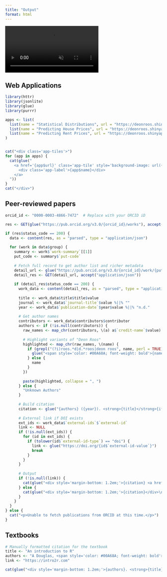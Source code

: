 ```yaml
---
title: "Output"
format: html
---
```


<!-- Video Background -->
<video autoplay muted loop playsinline id="bg-video">
  <source src="media/mu_wave.mp4" type="video/mp4">
</video>

## Web Applications

```r
library(httr)
library(jsonlite)
library(glue)
library(purrr)

apps <- list(
  list(name = "Statistical Distributions", url = "https://deonroos.shinyapps.io/Distributions/", image = "media/distributions.png"),
  list(name = "Predicting House Prices", url = "https://deonroos.shinyapps.io/Aberdeen_House_Prices/", image = "media/house_price.png"),
  list(name = "Predicting Rent Prices", url = "https://deonroos.shinyapps.io/BI3010_Rent/", image = "media/rent.png")
)


cat("<div class='app-tiles'>")
for (app in apps) {
  cat(glue("
    <a href='{app$url}' class='app-tile' style='background-image: url({app$image});' target='_blank'>
      <div class='app-label'>{app$name}</div>
    </a>
  "))
}
cat("</div>")
```

## Peer-reviewed papers

```r
orcid_id <- "0000-0003-4866-7472"  # Replace with your ORCID iD

res <- GET(glue("https://pub.orcid.org/v3.0/{orcid_id}/works"), accept("application/json"))

if (res$status_code == 200) {
  data <- content(res, as = "parsed", type = "application/json")
  
  for (work in data$group) {
    summary <- work$`work-summary`[[1]]
    put_code <- summary$`put-code`
    
    # Fetch full record to get author list and richer metadata
    detail_url <- glue("https://pub.orcid.org/v3.0/{orcid_id}/work/{put_code}")
    detail_res <- GET(detail_url, accept("application/json"))
    
    if (detail_res$status_code == 200) {
      work_data <- content(detail_res, as = "parsed", type = "application/json")
      
      title <- work_data$title$title$value
      journal <- work_data$`journal-title`$value %||% ""
      year <- work_data$`publication-date`$year$value %||% "n.d."
      
      # Get author names
      contributors <- work_data$contributors$contributor
      authors <- if (!is.null(contributors)) {
        raw_names <- map_chr(contributors, \(a) a$`credit-name`$value)
        
        # Highlight variants of "Deon Roos"
        highlighted <- map_chr(raw_names, \(name) {
          if (grepl("(?i)roos.*d|d.*roos|deon roos", name, perl = TRUE)) {
            glue("<span style='color: #00A68A; font-weight: bold'>{name}</span>")
          } else {
            name
          }
        })
        
        paste(highlighted, collapse = ", ")
      } else {
        "Unknown Authors"
      }
      
      # Build citation
      citation <- glue("{authors} ({year}). <strong>{title}</strong>{if (journal != '') glue(', <em>{journal}</em>')}.")
      
      # External link if DOI exists
      ext_ids <- work_data$`external-ids`$`external-id`
      link <- NULL
      if (!is.null(ext_ids)) {
        for (id in ext_ids) {
          if (tolower(id$`external-id-type`) == "doi") {
            link <- glue("https://doi.org/{id$`external-id-value`}")
            break
          }
        }
      }
      
      # Output
      if (!is.null(link)) {
        cat(glue("<div style='margin-bottom: 1.2em;'>{citation} <a href='{link}' target='_blank'>📄</a></div>\n"))
      } else {
        cat(glue("<div style='margin-bottom: 1.2em;'>{citation}</div>\n"))
      }
    }
  }
} else {
  cat("<p>Unable to fetch publications from ORCID at this time.</p>")
}
```

## Textbooks

```r
# Manually formatted citation for the textbook
title <- "An introduction to R"
authors <- "A Douglas, <span style='color: #00A68A; font-weight: bold'>D Roos</span>, F Mancini, A Couto, D Lusseau"
link <- "https://intro2r.com"

cat(glue("<div style='margin-bottom: 1.2em;'>{authors}. <strong>{title}</strong>. <a href='{link}' target='_blank'>📘</a></div>"))
```
